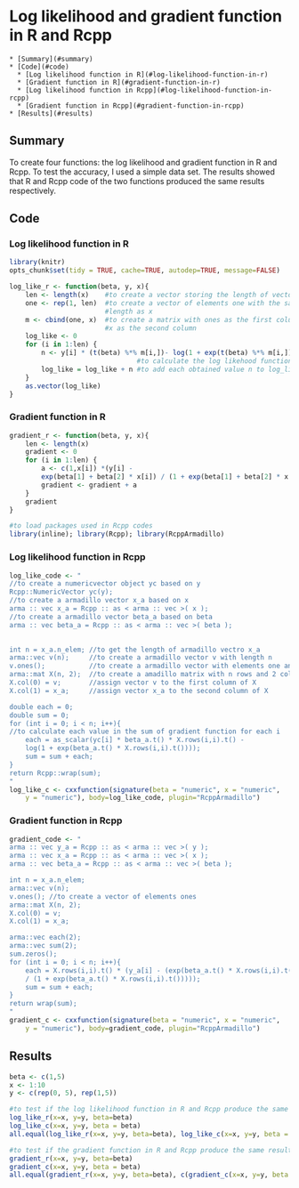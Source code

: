  
# Log likelihood and gradient function in R and Rcpp
    * [Summary](#summary)
    * [Code](#code)
      * [Log likelihood function in R](#log-likelihood-function-in-r)
      * [Gradient function in R](#gradient-function-in-r)
      * [Log likelihood function in Rcpp](#log-likelihood-function-in-rcpp)
      * [Gradient function in Rcpp](#gradient-function-in-rcpp)
    * [Results](#results)

## Summary

To create four functions: the log likelihood and gradient function in R and Rcpp. To test the accuracy, I used a simple data set. The results showed that R and Rcpp code of the two functions produced the same results respectively.

## Code    
### Log likelihood function in R
```r
library(knitr)
opts_chunk$set(tidy = TRUE, cache=TRUE, autodep=TRUE, message=FALSE)

log_like_r <- function(beta, y, x){
    len <- length(x)    #to create a vector storing the length of vector x
    one <- rep(1, len)  #to create a vector of elements one with the same 
                        #length as x
    m <- cbind(one, x)  #to create a matrix with ones as the first column and
                        #x as the second column
    log_like <- 0
    for (i in 1:len) {
        n <- y[i] * (t(beta) %*% m[i,])- log(1 + exp(t(beta) %*% m[i,]))
                                #to calculate the log likehood function for each i
        log_like = log_like + n #to add each obtained value n to log_like
    }
    as.vector(log_like)
}
```

### Gradient function in R
```r
gradient_r <- function(beta, y, x){
    len <- length(x)
    gradient <- 0
    for (i in 1:len) {
        a <- c(1,x[i]) *(y[i] - 
        exp(beta[1] + beta[2] * x[i]) / (1 + exp(beta[1] + beta[2] * x[i])))
        gradient <- gradient + a
    }
    gradient
}
```
```r
#to load packages used in Rcpp codes
library(inline); library(Rcpp); library(RcppArmadillo)
```

### Log likelihood function in Rcpp    
```r
log_like_code <- "
//to create a numericvector object yc based on y
Rcpp::NumericVector yc(y); 
//to create a armadillo vector x_a based on x
arma :: vec x_a = Rcpp :: as < arma :: vec >( x ); 
//to create a armadillo vector beta_a based on beta    
arma :: vec beta_a = Rcpp :: as < arma :: vec >( beta );
    

int n = x_a.n_elem; //to get the length of armadillo vectro x_a
arma::vec v(n);     //to create a armadillo vector v with length n
v.ones();           //to create a armadillo vector with elements one and length n
arma::mat X(n, 2);  //to create a amadillo matrix with n rows and 2 columns
X.col(0) = v;       //assign vector v to the first column of X
X.col(1) = x_a;     //assign vector x_a to the second column of X

double each = 0; 
double sum = 0;
for (int i = 0; i < n; i++){
//to calculate each value in the sum of gradient function for each i
    each = as_scalar(yc[i] * beta_a.t() * X.rows(i,i).t() -
    log(1 + exp(beta_a.t() * X.rows(i,i).t())));
    sum = sum + each;
}
return Rcpp::wrap(sum);
"
log_like_c <- cxxfunction(signature(beta = "numeric", x = "numeric",
    y = "numeric"), body=log_like_code, plugin="RcppArmadillo")
```

### Gradient function in Rcpp  
```r
gradient_code <- "
arma :: vec y_a = Rcpp :: as < arma :: vec >( y ); 
arma :: vec x_a = Rcpp :: as < arma :: vec >( x );
arma :: vec beta_a = Rcpp :: as < arma :: vec >( beta );

int n = x_a.n_elem; 
arma::vec v(n); 
v.ones(); //to create a vector of elements ones
arma::mat X(n, 2);
X.col(0) = v; 
X.col(1) = x_a;

arma::vec each(2); 
arma::vec sum(2);
sum.zeros();
for (int i = 0; i < n; i++){
    each = X.rows(i,i).t() * (y_a[i] - (exp(beta_a.t() * X.rows(i,i).t()) 
    / (1 + exp(beta_a.t() * X.rows(i,i).t()))));
    sum = sum + each;
}
return wrap(sum);
"
gradient_c <- cxxfunction(signature(beta = "numeric", x = "numeric",
    y = "numeric"), body=gradient_code, plugin="RcppArmadillo")
```

## Results

```r
beta <- c(1,5) 
x <- 1:10
y <- c(rep(0, 5), rep(1,5))

#to test if the log likelihood function in R and Rcpp produce the same result
log_like_r(x=x, y=y, beta=beta)
log_like_c(x=x, y=y, beta = beta)
all.equal(log_like_r(x=x, y=y, beta=beta), log_like_c(x=x, y=y, beta = beta))

#to test if the gradient function in R and Rcpp produce the same result
gradient_r(x=x, y=y, beta=beta)
gradient_c(x=x, y=y, beta = beta)
all.equal(gradient_r(x=x, y=y, beta=beta), c(gradient_c(x=x, y=y, beta = beta)))
```




